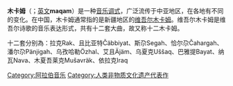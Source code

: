 {{unreferenced|time=2010-11-17T08:54:49+00:00}}
'''木卡姆'''（{{lang-ar|مقام}}；[[英文|英文]]'''maqam'''）是一种[[音乐|音乐]][[调式|调式]]，广泛流传于中亚地区，在各地有不同的变化。在中国，木卡姆通常指的是新疆地区的[[维吾尔木卡姆|维吾尔木卡姆]]。维吾尔木卡姆是维吾尔诗歌的音乐表达形式，共有十二套大曲，故又称十二木卡姆。

十二套分别為：拉克Rak、且比亚特Čäbbiyat、斯尕Segah、恰尔尕Čahargah、潘尔尕Pänjigah、乌孜哈勒Özhal、艾且Äjäm、乌夏克Uššaq、巴雅提Bayat、纳瓦Nava、木夏吾莱克Mušavräk、依拉克Iraq

{{音樂類型小作品}}
[[Category:阿拉伯音乐|Category:阿拉伯音乐]]
[[Category:人类非物质文化遗产代表作|Category:人类非物质文化遗产代表作]]